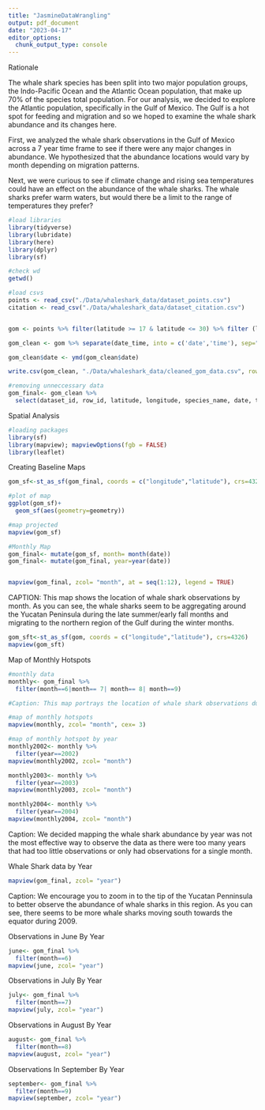 ```yaml
---
title: "JasmineDataWrangling"
output: pdf_document
date: "2023-04-17"
editor_options: 
  chunk_output_type: console
---
```


Rationale

The whale shark species has been split into two major population groups, the Indo-Pacific Ocean and the Atlantic Ocean population, that make up 70% of the species total population. For our analysis, we decided to explore the Atlantic population, specifically in the Gulf of Mexico. The Gulf is a hot spot for feeding and migration and so we hoped to examine the whale shark abundance and its changes here. 

First, we analyzed the whale shark observations  in the Gulf of Mexico across a 7 year time frame to see if there were any major changes in abundance. We hypothesized that the abundance locations would vary by month depending on migration patterns.

Next, we were curious to see if climate change and rising sea temperatures could have an effect on the abundance of the whale sharks. The whale sharks prefer warm waters, but would there be a limit to the range of temperatures they prefer? 

```r
#load libraries
library(tidyverse)
library(lubridate)
library(here)
library(dplyr)
library(sf)

#check wd
getwd()

#load csvs
points <- read_csv("./Data/whaleshark_data/dataset_points.csv")
citation <- read_csv("./Data/whaleshark_data/dataset_citation.csv")


gom <- points %>% filter(latitude >= 17 & latitude <= 30) %>% filter (longitude >= -98 & longitude <= -79)

gom_clean <- gom %>% separate(date_time, into = c('date','time'), sep=" ")

gom_clean$date <- ymd(gom_clean$date)

write.csv(gom_clean, "./Data/whaleshark_data/cleaned_gom_data.csv", row.names=FALSE)

```

```r
#removing unneccessary data
gom_final<- gom_clean %>% 
  select(dataset_id, row_id, latitude, longitude, species_name, date, time, last_mod)

```

Spatial Analysis
```r
#loading packages
library(sf)
library(mapview); mapviewOptions(fgb = FALSE)
library(leaflet)


```


Creating Baseline Maps
```r
gom_sf<-st_as_sf(gom_final, coords = c("longitude","latitude"), crs=4326)

#plot of map
ggplot(gom_sf)+
  geom_sf(aes(geometry=geometry))

#map projected
mapview(gom_sf)

#Monthly Map
gom_final<- mutate(gom_sf, month= month(date))
gom_final<- mutate(gom_final, year=year(date))


mapview(gom_final, zcol= "month", at = seq(1:12), legend = TRUE)

```
CAPTION: This map shows the location of whale shark observations by month. As you can see, the whale sharks seem to be aggregating around the Yucatan Peninsula during the late summer/early fall months and migrating to the northern region of the Gulf during the winter months. 

```r
gom_sft<-st_as_sf(gom, coords = c("longitude","latitude"), crs=4326)
mapview(gom_sft)
```

Map of Monthly Hotspots
```r
#monthly data
monthly<- gom_final %>% 
  filter(month==6|month== 7| month== 8| month==9)

#Caption: This map portrays the location of whale shark observations during the months of June through September as these months seem to have the most sightings. 

#map of monthly hotspots
mapview(monthly, zcol= "month", cex= 3)

#map of monthly hotspot by year
monthly2002<- monthly %>% 
  filter(year==2002)
mapview(monthly2002, zcol= "month")

monthly2003<- monthly %>% 
  filter(year==2003)
mapview(monthly2003, zcol= "month")

monthly2004<- monthly %>% 
  filter(year==2004)
mapview(monthly2004, zcol= "month")
```
Caption: We decided mapping the whale shark abundance by year was not the most effective way to observe the data as there were too many years that had too little observations or only had observations for a single month. 

Whale Shark data by Year
```r
mapview(gom_final, zcol= "year")
```
Caption: We encourage you to zoom in to the tip of the Yucatan Penninsula to better observe the abundance of whale sharks in this region. As you can see, there seems to be more whale sharks moving south towards the equator during 2009. 

Observations in June By Year
```r
june<- gom_final %>% 
  filter(month==6)
mapview(june, zcol= "year")
```

Observations in July By Year
```r
july<- gom_final %>% 
  filter(month==7)
mapview(july, zcol= "year")
```

Observations in August By Year
```r
august<- gom_final %>% 
  filter(month==8)
mapview(august, zcol= "year")
```

Observations In September By Year
```r
september<- gom_final %>% 
  filter(month==9)
mapview(september, zcol= "year")
```

